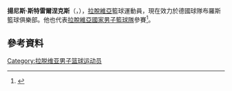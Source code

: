 '''揚尼斯·斯特雷爾涅克斯'''（{{lang-lv|'''Jānis Strēlnieks'''}}，{{bd|1989年|9月1日}}），[[拉脫維亞|拉脫維亞]]籃球運動員，現在效力於德國球隊布羅斯籃球俱樂部。他也代表[[拉脫維亞國家男子籃球隊|拉脫維亞國家男子籃球隊]]參賽<ref>{{cite news |title=Latvijas basketbolisti pārsteidz un pieveic Itāliju |url=http://sports.delfi.lv/news/basketball/news/latvijas-basketbolisti-parsteidz-un-pieveic-italiju.d?id=33399571 |work=[[Delfi_(web_portal)|Delfi]] |date=5 August 2010 |accessdate=6 February 2011 |archive-date=2011-07-22 |archive-url=https://web.archive.org/web/20110722161854/http://sports.delfi.lv/news/basketball/news/latvijas-basketbolisti-parsteidz-un-pieveic-italiju.d?id=33399571 |dead-url=no }}</ref>。

== 參考資料 == 
{{reflist}}

{{Authority control}}
{{DEFAULTSORT:Strēlnieks, Jānis}}
[[Category:拉脱维亚男子篮球运动员|Category:拉脱维亚男子篮球运动员]]
